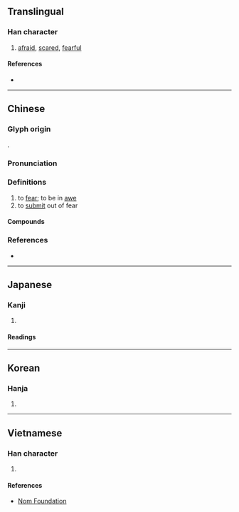 {{also|慑}}
{{character info}}
==Translingual==

===Han character===
{{Han char|rn=61|rad=心|as=18|sn=21|four=91041|canj=PSJJ|ids=⿰忄聶}}

# [[afraid]], [[scared]], [[fearful]]

====References====
* {{Han ref|kx=0409.020|dkj=11498|dj=0751.070|hdz=42371.060|uh=61FE|ud=25086|bh=C4E0|bd=50400}}

----

==Chinese==
{{zh-forms|s=慑|alt=*慴}}

===Glyph origin===
{{Han etym}}
{{Han compound|心|聶|ls=psc|c1=s|c2=p|t1=heart}}.

===Pronunciation===
{{zh-pron
|m=懾
|c=zip3,sip3
|mn=liap
|mc=y
|oc=y
|cat=v
}}

===Definitions===
{{zh-hanzi}}

# to [[fear]]; to be in [[awe]]
# to [[submit]] out of fear

====Compounds====
{{zh-der|心驚膽懾|懾人|懾人心魄|懾息|懾慴|懾服|膽懾|臨難不懾|臨難無懾|鎮懾|隘懾|震懾}}

===References===
* {{R:yue:Hanzi}}

{{zh-cat|Fear}}

----

==Japanese==

===Kanji===
{{ja-kanji|grade=|rs=心18}}

# {{rfdef|ja|sort=心18}}

====Readings====
{{ja-readings
|goon=しょう<せふ
|kanon=しょう<せふ
|kun=おそ-れる}}

----

==Korean==

===Hanja===
{{ko-hanja|hangeul=섭|eumhun=|rv=seop|mr=sŏp|y=sep}}

# {{rfdef|ko|sort=心18}}

----

==Vietnamese==

===Han character===
{{vi-readings|reading=nhiếp, phập|rs=心18}}

# {{rfdef|vi|sort=心18}}

====References====
* [http://nomfoundation.org/common/nom_details.php?codepoint=61fe Nom Foundation]